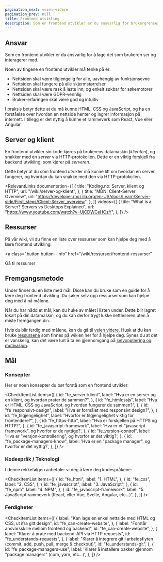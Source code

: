 ```yaml
---
pagination_next: veien-videre
pagination_prev: null
title: Frontend utvikling
description: Som en frontend utvikler er du ansvarlig for brukergrensesnittet som brukeren ser og interagerer med.
---
```



## Ansvar

Som en frontend utvikler er du ansvarlig for å lage det som brukeren ser og interagerer med.

Noen av tingene en frontend utvikler må tenke på er:

- Nettsiden skal være tilgjengelig for alle, uavhengig av funksjonsevne
- Nettsiden skal fungere på alle skjermstørrelser
- Nettsiden skal være rask å laste inn, og enkelt søkbar for søkemotorer
- Nettsiden skal være GDPR-vennlig
- Bruker-erfaringen skal være god og intuitiv

I praksis betyr dette at du må kunne HTML, CSS og JavaScript, og ha en forståelse over hvordan en nettside henter og lagrer informasjon på internett. I tillegg er det nyttig å kunne et rammeverk som React, Vue eller Angular.

## Server og klient

En frontend utvikler sin kode kjøres på brukerens datamaskin (_klienten_), og snakker med en _server_ via HTTP-protokollen. Dette er en viktig forskjell fra backend utvikling, som kjører på _serveren_.

Dette betyr at du som frontend utvikler må kunne litt om hvordan en server fungerer, og hvordan du kan snakke med den via HTTP-protokollen.

<RelevantLinks
  documentation={[
    {
      title: "Koding.no: Server, klient og HTTP",
      url: "/wiki/server-og-klient",
    },
    {
      title: "MDN: Client-Server Overview",
      url: "https://developer.mozilla.org/en-US/docs/Learn/Server-side/First_steps/Client-Server_overview",
    },
  ]}
  videos={[
    {
      title: "What is a Server? Servers vs Desktops Explained",
      url: "https://www.youtube.com/watch?v=UjCDWCeHCzY",
    },
  ]}
/>

## Ressurser

På vår wiki, vil du finne en liste over ressurser som kan hjelpe deg med å lære frontend utvikling:

<a
  class="button button--info"
  href="/wiki/ressurser/frontend-ressurser"
>
  Gå til ressurser
</a>

## Fremgangsmetode

Under finner du en liste med mål.
Disse kan du bruke som en guide for å lære deg frontend utvikling.
Du søker selv opp ressurser som kan hjelpe deg med å nå målene.

Når du har nådd et mål, kan du huke av målet i listen under. Dette blir lagret lokalt på din datamaskin, og du kan derfor trygt lukke nettleseren uten å miste fremgangen din.

Hvis du blir ferdig med målene, kan du gå til [veien videre](/opplaering/veien-videre).
Husk at du kan bruke [ressursene](/wiki/ressurser/frontend-ressurser) som finnes på wikien her for å hjelpe deg.
Synes du at det er vanskelig, kan det være lurt å ta en gjennomgang på [selvopplæring og motivasjon](/opplaering/selvopplaering-og-motivasjon).

## Mål

### Konsepter

Her er noen konsepter du bør forstå som en frontend utvikler:

<CheckItemList
  items={[
    {
      id: "fe_server-klient",
      label:
        "Hva er en server og en klient, og hvordan prater de sammen?",
    },
    {
      id: "fe_htmlcssjs",
      label:
        "Hva er HTML, CSS og JavaScript, og hvordan fungerer de sammen?",
    },
    {
      id: "fe_responsivt-design",
      label: "Hva er formålet med responsivt design?",
    },
    {
      id: "fe_tilgjengelighet",
      label:
        "Hvorfor er tilgjengelighet viktig for frontendere?",
    },
    {
      id: "fe_https-http",
      label: "Hva er forskjellen på HTTPS og HTTP?",
    },
    {
      id: "fe_javascript-framework",
      label:
        'Hva er et "javascript framework", og hvorfor er de nyttige?',
    },
    {
      id: "fe_version-control",
      label:
        'Hva er "versjon-kontrollering", og hvorfor er det viktig?',
    },
    {
      id: "fe_package-managers-know",
      label:
        'Hva er en "package manager", og hvorfor er det nyttig?',
    },
  ]}
/>

### Kodespråk / Teknologi

I denne rekkefølgen anbefaler vi deg å lære deg kodespråkene:

<CheckItemList
  items={[
    {
      id: "fe_html",
      label: "1. HTML",
    },
    {
      id: "fe_css",
      label: "2. CSS",
    },
    {
      id: "fe_javascript",
      label: "3. JavaScript",
    },
    {
      id: "fe_npm",
      label: "4. NPM",
    },
    {
      id: "fe_javascript-framework",
      label:
        "5. JavaScript rammeverk (React, eller Vue, Svelte, Angular, etc...)",
    },
  ]}
/>

### Ferdigheter

<CheckItemList
  items={[
    {
      label:
        "Kan lage en enkel nettside med HTML og CSS, ut ifra gitt design",
      id: "fe_can-create-website",
    },
    {
      label: "Forstår ansvarsskille mellom frontend og backend",
      id: "fe_can-create-website",
    },
    {
      label: "Klarer å prate med backend-API via HTTP requests",
      id: "fe_understands-requests",
    },
    {
      label:
        "Klarer å integrere git i arbeidsflyten (commit, add, push, pull, merge & checkout)",
      id: "fe_understands-git",
    },
    {
      id: "fe_package-managers-use",
      label:
        'Klarer å installere pakker gjennom "package managers" (npm, yarn, etc...)',
    },
  ]}
/>
